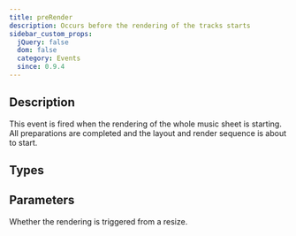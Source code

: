 ```yaml
---
title: preRender
description: Occurs before the rendering of the tracks starts
sidebar_custom_props:
  jQuery: false
  dom: false
  category: Events
  since: 0.9.4
---
```


<SinceBadge since="0.9.4" />


## Description
This event is fired when the rendering of the whole music sheet is starting. All
preparations are completed and the layout and render sequence is about to start. 

<EventDescription />

## Types

<TypeTable>
    <TypeRow type="js" name="function(resize)" />    
    <TypeRow type="net" name="Action<bool>" />    
    <TypeRow type="android" name="(resize: Boolean) -> Unit" />    
</TypeTable>

## Parameters

<ParameterTable>
    <ParameterRow platform="all" name="resize" type="bool">
        Whether the rendering is triggered from a resize.  
    </ParameterRow>
</ParameterTable>